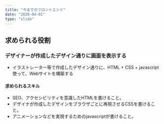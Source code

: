 ```yaml
---
title: "今までのフロントエンド"
date: "2020-04-01"
type: "slide"
---
```



## 求められる役割

### デザイナーが作成したデザイン通りに画面を表示する

- イラストレーター等で作成したデザイン通りに、HTML + CSS + javascript使って、Webサイトを構築する

#### 求められるスキル

- SEO、アクセシビリティを意識したHTMLを書けること。
- デザイナが作成したデザインをブラウザごとに再現させるCSSを書けること。
- アニメーションなどを実現するためのjavascriptが書けること。

<Butasan name="意気込むぶたさん" text="HTMLとCSSとjavascriptができればいいんだね。これならなんとかいけそうかも。さっそく案件に参画しよう。"/>
